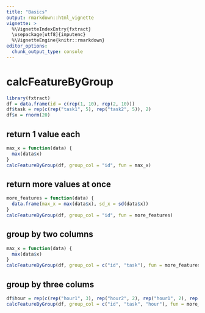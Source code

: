 ```yaml
---
title: "Basics"
output: rmarkdown::html_vignette
vignette: >
  %\VignetteIndexEntry{fxtract}
  \usepackage[utf8]{inputenc}
  %\VignetteEngine{knitr::rmarkdown}
editor_options: 
  chunk_output_type: console
---
```


# calcFeatureByGroup
```r
library(fxtract)
df = data.frame(id = c(rep(1, 10), rep(2, 10)))
df$task = rep(c(rep("task1", 5), rep("task2", 5)), 2)
df$x = rnorm(20)
```

## return 1 value each
```r
max_x = function(data) {
  max(data$x)
}
calcFeatureByGroup(df, group_col = "id", fun = max_x)
```

## return more values at once
```r
more_features = function(data) {
  data.frame(max_x = max(data$x), sd_x = sd(data$x))
}
calcFeatureByGroup(df, group_col = "id", fun = more_features)
```

## group by two columns
```r
max_x = function(data) {
  max(data$x)
}
calcFeatureByGroup(df, group_col = c("id", "task"), fun = more_features)
```

## group by three colums
```r
df$hour = rep(c(rep("hour1", 3), rep("hour2", 2), rep("hour1", 2), rep("hour2", 3)), 2)
calcFeatureByGroup(df, group_col = c("id", "task", "hour"), fun = more_features)
```



